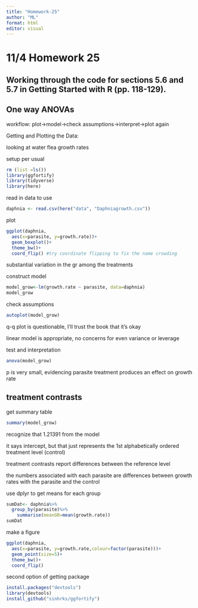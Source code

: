 ```yaml
---
title: "Homework-25"
author: "ML"
format: html
editor: visual
---
```


# 11/4 Homework 25

## Working through the code for sections 5.6 and 5.7 in Getting Started with R (pp. 118-129).

## One way ANOVAs

workflow: plot-\>model-\>check assumptions-\>interpret-\>plot again

Getting and Plotting the Data:

looking at water flea growth rates

setup per usual

```r
rm (list =ls())
library(ggfortify)
library(tidyverse)
library(here)
```

read in data to use

```r
daphnia <- read.csv(here("data", "Daphniagrowth.csv"))
```

plot

```r
ggplot(daphnia, 
  aes(x=parasite, y=growth.rate))+
  geom_boxplot()+
  theme_bw()+
  coord_flip() #try coordinate flipping to fix the name crowding 
```

substantial variation in the gr among the treatments

construct model

```r
model_grow<-lm(growth.rate ~ parasite, data=daphnia)
model_grow
```

check assumptions

```r
autoplot(model_grow)
```

q-q plot is questionable, I'll trust the book that it's okay

linear model is appropriate, no concerns for even variance or leverage

test and interpretation

```r
anova(model_grow)
```

p is very small, evidencing parasite treatment produces an effect on growth rate

## treatment contrasts

get summary table

```r
summary(model_grow)
```

recognize that 1.21391 from the model

it says intercept, but that just represents the 1st alphabetically ordered treatment level (control)

treatment contrasts report differences between the reference level

the numbers associated with each parasite are differences between growth rates with the parasite and the control

use dplyr to get means for each group

```r
sumDat<- daphnia%>%
  group_by(parasite)%>%
    summarise(meanGR=mean(growth.rate))
sumDat
```

make a figure

```r
ggplot(daphnia, 
  aes(x=parasite, y=growth.rate,colour=factor(parasite)))+
  geom_point(size=5)+
  theme_bw()+
  coord_flip() 
```

second option of getting package

```r
install.packages("devtools")
library(devtools)
install_github("sinhrks/ggfortify")
```

